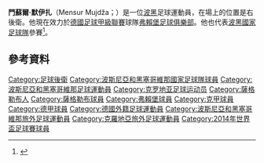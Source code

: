 {{Infobox football biography
|name = Mensur Mujdža
|image = 20150331 2026 AUT BIH 2174.jpg
|image_size =
|caption = Mujdža with [[Bosnia_and_Herzegovina_national_football_team|Bosnia and Herzegovina]] in 2015
|fullname = Mensur Mujdža<ref>{{cite web |url=https://www.fifadata.com/document/fwc/2014/pdf/fwc_2014_squadlists.pdf |title=2014 FIFA World Cup Brazil: List of players: Bosnia and Herzegovina |publisher=FIFA |format=PDF |page=5 |date=14 July 2014 |accessdate=13 May 2019 |archive-url=https://web.archive.org/web/20200201131956/https://www.fifadata.com/document/fwc/2014/pdf/fwc_2014_squadlists.pdf |archive-date=2020-02-01 |dead-url=yes }}</ref>
|birth_date = {{birth date and age|1984|3|28|df=y}}
|birth_place = [[Zagreb|Zagreb]], SFR Yugoslavia
|height = 1.85 m<ref>{{cite web|url=http://www.scfreiburg.com/node/7098|title= Mensur Mujdza|website=scfreiburg.com|accessdate=15 November 2017|language=de}}</ref>
|position = [[Defender_(association_football)#Full-back|Right back]]
|currentclub =
|clubnumber =
|youthyears1 = 1993–2003
|youthclubs1 = [[NK_Zagreb|Zagreb]]
|years1 = 2003–2009
|clubs1 = [[NK_Zagreb|Zagreb]]
|caps1 = 142
|goals1 = 5
|years2 = 2009–2016
|clubs2 = [[SC_Freiburg|SC Freiburg]]
|caps2 = 118
|goals2 = 1
|years3 = 2016–2017
|clubs3 = [[1._FC_Kaiserslautern|Kaiserslautern]]
|caps3 = 0
|goals3 = 0
|nationalyears1 = 2004
|nationalteam1 = [[Croatia_national_under-20_football_team|Croatia U20]]
|nationalcaps1 = 1
|nationalgoals1 = 0
|nationalyears2 = 2005–2006
|nationalteam2 = [[Croatia_national_under-21_football_team|Croatia U21]]
|nationalcaps2 = 8
|nationalgoals2 = 2
|nationalyears3 = 2010–2015
|nationalteam3 = [[Bosnia_and_Herzegovina_national_football_team|Bosnia and Herzegovina]]
|nationalcaps3 = 37
|nationalgoals3 = 0
|club-update = 15 May 2016
|nationalteam-update = 13 November 2015
}}

'''門蘇爾·默伊扎'''（Mensur Mujdža；{{bd|1984年|3月28日}}）是一位[[波黑|波黑]]足球運動員，在場上的位置是右後衛。他現在效力於[[德國足球甲級聯賽|德國足球甲級聯賽]]球隊[[弗賴堡足球俱樂部|弗賴堡足球俱樂部]]。他也代表[[波黑國家足球隊|波黑國家足球隊]]參賽<ref>{{cite web | url = http://www.kicker.de/news/fussball/bundesliga/vereine/1-bundesliga/2011-12/sc-freiburg-7/58103/spieler_mujdza-mensur.html | title = Mujdza, Mensur | language = de | publisher = kicker.de | accessdate = 11 September 2011}}</ref>。

==參考資料==
{{Reflist}}

{{2014年世界杯足球赛波黑参赛名单}}
{{DEFAULTSORT: Mujdža, Mensur}}
[[Category:足球後衛|Category:足球後衛]]
[[Category:波斯尼亞和黑塞哥維那國家足球隊球員|Category:波斯尼亞和黑塞哥維那國家足球隊球員]]
[[Category:波斯尼亞和黑塞哥維那足球運動員|Category:波斯尼亞和黑塞哥維那足球運動員]]
[[Category:克罗地亚足球运动员|Category:克罗地亚足球运动员]]
[[Category:薩格勒布人|Category:薩格勒布人]]
[[Category:薩格勒布球員|Category:薩格勒布球員]]
[[Category:弗賴堡球員|Category:弗賴堡球員]]
[[Category:克甲球員|Category:克甲球員]]
[[Category:德甲球員|Category:德甲球員]]
[[Category:德國外籍足球運動員|Category:德國外籍足球運動員]]
[[Category:波斯尼亞和黑塞哥維那旅外足球運動員|Category:波斯尼亞和黑塞哥維那旅外足球運動員]]
[[Category:克羅地亞旅外足球運動員|Category:克羅地亞旅外足球運動員]]
[[Category:2014年世界盃足球賽球員|Category:2014年世界盃足球賽球員]]